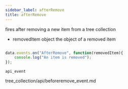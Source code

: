 ```yaml
---
sidebar_label: afterRemove
title: afterRemove
---
```



          


<Short>
 fires after removing a new item from a tree collection
	

</Short>



- removedItem		object			the object of a removed item


~~~js

data.events.on("AfterRemove", function(removedItem){
	console.log("An item is removed");
});


~~~
	api_event

<Descr>





</Descr>


tree_collection/api/beforeremove_event.md
	

